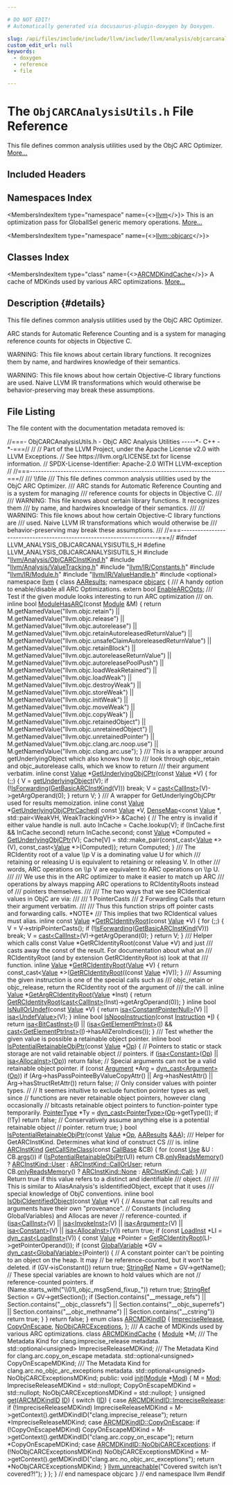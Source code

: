 ```yaml
---

# DO NOT EDIT!
# Automatically generated via docusaurus-plugin-doxygen by Doxygen.

slug: /api/files/include/include/llvm/include/llvm/analysis/objcarcanalysisutils-h
custom_edit_url: null
keywords:
  - doxygen
  - reference
  - file

---
```





# The `ObjCARCAnalysisUtils.h` File Reference

<DoxygenPage pluginConfig={pluginConfig}>

This file defines common analysis utilities used by the ObjC ARC Optimizer. <a href="#details">More...</a>

## Included Headers

<IncludesList>
<IncludesListItem
  filePath="llvm/Analysis/ObjCARCInstKind.h"
  permalink="/docs/api/files/include/include/llvm/include/llvm/analysis/objcarcinstkind-h"
  isLocal="true" />
<IncludesListItem
  filePath="llvm/Analysis/ValueTracking.h"
  permalink="/docs/api/files/include/include/llvm/include/llvm/analysis/valuetracking-h"
  isLocal="true" />
<IncludesListItem
  filePath="llvm/IR/Constants.h"
  permalink="/docs/api/files/include/include/llvm/include/llvm/ir/constants-h"
  isLocal="true" />
<IncludesListItem
  filePath="llvm/IR/Module.h"
  permalink="/docs/api/files/include/include/llvm/include/llvm/ir/module-h"
  isLocal="true" />
<IncludesListItem
  filePath="llvm/IR/ValueHandle.h"
  permalink="/docs/api/files/include/include/llvm/include/llvm/ir/valuehandle-h"
  isLocal="true" />
<IncludesListItem
  filePath="optional"
  permalink=""
  isLocal="false" />
</IncludesList>

## Namespaces Index

<MembersIndex>

<MembersIndexItem
  type="namespace"
  name={<><a href="/docs/api/namespaces/llvm">llvm</a></>}>
This is an optimization pass for GlobalISel generic memory operations. <a href="/docs/api/namespaces/llvm/#details">More...</a>
</MembersIndexItem>

<MembersIndexItem
  type="namespace"
  name={<><a href="/docs/api/namespaces/llvm/objcarc">llvm::objcarc</a></>}>
</MembersIndexItem>

</MembersIndex>

## Classes Index

<MembersIndex>

<MembersIndexItem
  type="class"
  name={<><a href="/docs/api/classes/llvm/objcarc/arcmdkindcache">ARCMDKindCache</a></>}>
A cache of MDKinds used by various ARC optimizations. <a href="/docs/api/classes/llvm/objcarc/arcmdkindcache/#details">More...</a>
</MembersIndexItem>

</MembersIndex>

## Description {#details}

This file defines common analysis utilities used by the ObjC ARC Optimizer.

ARC stands for Automatic Reference Counting and is a system for managing reference counts for objects in Objective C.

WARNING: This file knows about certain library functions. It recognizes them by name, and hardwires knowledge of their semantics.

WARNING: This file knows about how certain Objective-C library functions are used. Naive LLVM IR transformations which would otherwise be behavior-preserving may break these assumptions.

## File Listing

The file content with the documentation metadata removed is:

<ProgramListing>

<Link id="l00001" /><CodeLine lineNumber="1"><Highlight kind="comment">//===- ObjCARCAnalysisUtils.h - ObjC ARC Analysis Utilities -----&#42;- C++ -&#42;-===//</Highlight><Highlight kind="normal"></Highlight></CodeLine>
<Link id="l00002" /><CodeLine lineNumber="2"><Highlight kind="normal"></Highlight><Highlight kind="comment">//</Highlight><Highlight kind="normal"></Highlight></CodeLine>
<Link id="l00003" /><CodeLine lineNumber="3"><Highlight kind="normal"></Highlight><Highlight kind="comment">// Part of the LLVM Project, under the Apache License v2.0 with LLVM Exceptions.</Highlight><Highlight kind="normal"></Highlight></CodeLine>
<Link id="l00004" /><CodeLine lineNumber="4"><Highlight kind="normal"></Highlight><Highlight kind="comment">// See https://llvm.org/LICENSE.txt for license information.</Highlight><Highlight kind="normal"></Highlight></CodeLine>
<Link id="l00005" /><CodeLine lineNumber="5"><Highlight kind="normal"></Highlight><Highlight kind="comment">// SPDX-License-Identifier: Apache-2.0 WITH LLVM-exception</Highlight><Highlight kind="normal"></Highlight></CodeLine>
<Link id="l00006" /><CodeLine lineNumber="6"><Highlight kind="normal"></Highlight><Highlight kind="comment">//</Highlight><Highlight kind="normal"></Highlight></CodeLine>
<Link id="l00007" /><CodeLine lineNumber="7"><Highlight kind="normal"></Highlight><Highlight kind="comment">//===----------------------------------------------------------------------===//</Highlight><Highlight kind="comment"></Highlight></CodeLine>
<Link id="l00008" /><CodeLine lineNumber="8"><Highlight kind="comment">/// \\file</Highlight></CodeLine>
<Link id="l00009" /><CodeLine lineNumber="9"><Highlight kind="comment">/// This file defines common analysis utilities used by the ObjC ARC Optimizer.</Highlight></CodeLine>
<Link id="l00010" /><CodeLine lineNumber="10"><Highlight kind="comment">/// ARC stands for Automatic Reference Counting and is a system for managing</Highlight></CodeLine>
<Link id="l00011" /><CodeLine lineNumber="11"><Highlight kind="comment">/// reference counts for objects in Objective C.</Highlight></CodeLine>
<Link id="l00012" /><CodeLine lineNumber="12"><Highlight kind="comment">///</Highlight></CodeLine>
<Link id="l00013" /><CodeLine lineNumber="13"><Highlight kind="comment">/// WARNING: This file knows about certain library functions. It recognizes them</Highlight></CodeLine>
<Link id="l00014" /><CodeLine lineNumber="14"><Highlight kind="comment">/// by name, and hardwires knowledge of their semantics.</Highlight></CodeLine>
<Link id="l00015" /><CodeLine lineNumber="15"><Highlight kind="comment">///</Highlight></CodeLine>
<Link id="l00016" /><CodeLine lineNumber="16"><Highlight kind="comment">/// WARNING: This file knows about how certain Objective-C library functions are</Highlight></CodeLine>
<Link id="l00017" /><CodeLine lineNumber="17"><Highlight kind="comment">/// used. Naive LLVM IR transformations which would otherwise be</Highlight></CodeLine>
<Link id="l00018" /><CodeLine lineNumber="18"><Highlight kind="comment">/// behavior-preserving may break these assumptions.</Highlight></CodeLine>
<Link id="l00019" /><CodeLine lineNumber="19"><Highlight kind="comment">///</Highlight><Highlight kind="normal"></Highlight></CodeLine>
<Link id="l00020" /><CodeLine lineNumber="20"><Highlight kind="normal"></Highlight><Highlight kind="comment">//===----------------------------------------------------------------------===//</Highlight><Highlight kind="normal"></Highlight></CodeLine>
<Link id="l00021" /><CodeLine lineNumber="21"><Highlight kind="normal"></Highlight></CodeLine>
<Link id="l00022" /><CodeLine lineNumber="22"><Highlight kind="normal"></Highlight><Highlight kind="preprocessor">#ifndef LLVM&#95;ANALYSIS&#95;OBJCARCANALYSISUTILS&#95;H</Highlight><Highlight kind="normal"></Highlight></CodeLine>
<Link id="l00023" /><CodeLine lineNumber="23"><Highlight kind="normal"></Highlight><Highlight kind="preprocessor">#define LLVM&#95;ANALYSIS&#95;OBJCARCANALYSISUTILS&#95;H</Highlight><Highlight kind="normal"></Highlight></CodeLine>
<Link id="l00024" /><CodeLine lineNumber="24"><Highlight kind="normal"></Highlight></CodeLine>
<Link id="l00025" /><CodeLine lineNumber="25"><Highlight kind="normal"></Highlight><Highlight kind="preprocessor">#include &quot;<a href="/docs/api/files/include/include/llvm/include/llvm/analysis/objcarcinstkind-h">llvm/Analysis/ObjCARCInstKind.h</a>&quot;</Highlight><Highlight kind="normal"></Highlight></CodeLine>
<Link id="l00026" /><CodeLine lineNumber="26"><Highlight kind="normal"></Highlight><Highlight kind="preprocessor">#include &quot;<a href="/docs/api/files/include/include/llvm/include/llvm/analysis/valuetracking-h">llvm/Analysis/ValueTracking.h</a>&quot;</Highlight><Highlight kind="normal"></Highlight></CodeLine>
<Link id="l00027" /><CodeLine lineNumber="27"><Highlight kind="normal"></Highlight><Highlight kind="preprocessor">#include &quot;<a href="/docs/api/files/include/include/llvm/include/llvm/ir/constants-h">llvm/IR/Constants.h</a>&quot;</Highlight><Highlight kind="normal"></Highlight></CodeLine>
<Link id="l00028" /><CodeLine lineNumber="28"><Highlight kind="normal"></Highlight><Highlight kind="preprocessor">#include &quot;<a href="/docs/api/files/include/include/llvm/include/llvm/ir/module-h">llvm/IR/Module.h</a>&quot;</Highlight><Highlight kind="normal"></Highlight></CodeLine>
<Link id="l00029" /><CodeLine lineNumber="29"><Highlight kind="normal"></Highlight><Highlight kind="preprocessor">#include &quot;<a href="/docs/api/files/include/include/llvm/include/llvm/ir/valuehandle-h">llvm/IR/ValueHandle.h</a>&quot;</Highlight><Highlight kind="normal"></Highlight></CodeLine>
<Link id="l00030" /><CodeLine lineNumber="30"><Highlight kind="normal"></Highlight><Highlight kind="preprocessor">#include &lt;optional&gt;</Highlight><Highlight kind="normal"></Highlight></CodeLine>
<Link id="l00031" /><CodeLine lineNumber="31"><Highlight kind="normal"></Highlight></CodeLine>
<Link id="l00032" /><CodeLine lineNumber="32"><Highlight kind="normal"></Highlight><Highlight kind="keyword">namespace </Highlight><Highlight kind="normal"><a href="/docs/api/namespaces/llvm">llvm</a> &#123;</Highlight></CodeLine>
<Link id="l00033" /><CodeLine lineNumber="33"><Highlight kind="normal"></Highlight></CodeLine>
<Link id="l00034" /><CodeLine lineNumber="34"><Highlight kind="normal"></Highlight><Highlight kind="keyword">class </Highlight><Highlight kind="normal"><a href="/docs/api/classes/llvm/aaresults">AAResults</a>;</Highlight></CodeLine>
<Link id="l00035" /><CodeLine lineNumber="35"><Highlight kind="normal"></Highlight></CodeLine>
<Link id="l00036" /><CodeLine lineNumber="36"><Highlight kind="normal"></Highlight><Highlight kind="keyword">namespace </Highlight><Highlight kind="normal"><a href="/docs/api/namespaces/llvm/objcarc">objcarc</a> &#123;</Highlight></CodeLine>
<Link id="l00037" /><CodeLine lineNumber="37"><Highlight kind="normal"></Highlight><Highlight kind="comment"></Highlight></CodeLine>
<Link id="l00038" /><CodeLine lineNumber="38"><Highlight kind="comment">/// A handy option to enable/disable all ARC Optimizations.</Highlight><Highlight kind="normal"></Highlight></CodeLine>
<Link id="l00039" /><CodeLine lineNumber="39"><Highlight kind="normal"></Highlight><Highlight kind="keyword">extern</Highlight><Highlight kind="normal"> </Highlight><Highlight kind="keywordtype">bool</Highlight><Highlight kind="normal"> <a href="/docs/api/namespaces/llvm/objcarc/#a6771e7364c5ab8a6354f744fe5bbc62b">EnableARCOpts</a>;</Highlight></CodeLine>
<Link id="l00040" /><CodeLine lineNumber="40"><Highlight kind="normal"></Highlight><Highlight kind="comment"></Highlight></CodeLine>
<Link id="l00041" /><CodeLine lineNumber="41"><Highlight kind="comment">/// Test if the given module looks interesting to run ARC optimization</Highlight></CodeLine>
<Link id="l00042" /><CodeLine lineNumber="42"><Highlight kind="comment">/// on.</Highlight><Highlight kind="normal"></Highlight></CodeLine>
<Link id="l00043" /><CodeLine lineNumber="43" lineLink="/docs/api/namespaces/llvm/objcarc/#a255df46f4454af8706323670d5e7f7b6"><Highlight kind="normal"></Highlight><Highlight kind="keyword">inline</Highlight><Highlight kind="normal"> </Highlight><Highlight kind="keywordtype">bool</Highlight><Highlight kind="normal"> <a href="/docs/api/namespaces/llvm/objcarc/#a255df46f4454af8706323670d5e7f7b6">ModuleHasARC</a>(</Highlight><Highlight kind="keyword">const</Highlight><Highlight kind="normal"> <a href="/docs/api/classes/llvm/module">Module</a> &amp;M) &#123;</Highlight></CodeLine>
<Link id="l00044" /><CodeLine lineNumber="44"><Highlight kind="normal">  </Highlight><Highlight kind="keywordflow">return</Highlight><Highlight kind="normal"> M.getNamedValue(</Highlight><Highlight kind="stringliteral">&quot;llvm.objc.retain&quot;</Highlight><Highlight kind="normal">) ||</Highlight></CodeLine>
<Link id="l00045" /><CodeLine lineNumber="45"><Highlight kind="normal">         M.getNamedValue(</Highlight><Highlight kind="stringliteral">&quot;llvm.objc.release&quot;</Highlight><Highlight kind="normal">) ||</Highlight></CodeLine>
<Link id="l00046" /><CodeLine lineNumber="46"><Highlight kind="normal">         M.getNamedValue(</Highlight><Highlight kind="stringliteral">&quot;llvm.objc.autorelease&quot;</Highlight><Highlight kind="normal">) ||</Highlight></CodeLine>
<Link id="l00047" /><CodeLine lineNumber="47"><Highlight kind="normal">         M.getNamedValue(</Highlight><Highlight kind="stringliteral">&quot;llvm.objc.retainAutoreleasedReturnValue&quot;</Highlight><Highlight kind="normal">) ||</Highlight></CodeLine>
<Link id="l00048" /><CodeLine lineNumber="48"><Highlight kind="normal">         M.getNamedValue(</Highlight><Highlight kind="stringliteral">&quot;llvm.objc.unsafeClaimAutoreleasedReturnValue&quot;</Highlight><Highlight kind="normal">) ||</Highlight></CodeLine>
<Link id="l00049" /><CodeLine lineNumber="49"><Highlight kind="normal">         M.getNamedValue(</Highlight><Highlight kind="stringliteral">&quot;llvm.objc.retainBlock&quot;</Highlight><Highlight kind="normal">) ||</Highlight></CodeLine>
<Link id="l00050" /><CodeLine lineNumber="50"><Highlight kind="normal">         M.getNamedValue(</Highlight><Highlight kind="stringliteral">&quot;llvm.objc.autoreleaseReturnValue&quot;</Highlight><Highlight kind="normal">) ||</Highlight></CodeLine>
<Link id="l00051" /><CodeLine lineNumber="51"><Highlight kind="normal">         M.getNamedValue(</Highlight><Highlight kind="stringliteral">&quot;llvm.objc.autoreleasePoolPush&quot;</Highlight><Highlight kind="normal">) ||</Highlight></CodeLine>
<Link id="l00052" /><CodeLine lineNumber="52"><Highlight kind="normal">         M.getNamedValue(</Highlight><Highlight kind="stringliteral">&quot;llvm.objc.loadWeakRetained&quot;</Highlight><Highlight kind="normal">) ||</Highlight></CodeLine>
<Link id="l00053" /><CodeLine lineNumber="53"><Highlight kind="normal">         M.getNamedValue(</Highlight><Highlight kind="stringliteral">&quot;llvm.objc.loadWeak&quot;</Highlight><Highlight kind="normal">) ||</Highlight></CodeLine>
<Link id="l00054" /><CodeLine lineNumber="54"><Highlight kind="normal">         M.getNamedValue(</Highlight><Highlight kind="stringliteral">&quot;llvm.objc.destroyWeak&quot;</Highlight><Highlight kind="normal">) ||</Highlight></CodeLine>
<Link id="l00055" /><CodeLine lineNumber="55"><Highlight kind="normal">         M.getNamedValue(</Highlight><Highlight kind="stringliteral">&quot;llvm.objc.storeWeak&quot;</Highlight><Highlight kind="normal">) ||</Highlight></CodeLine>
<Link id="l00056" /><CodeLine lineNumber="56"><Highlight kind="normal">         M.getNamedValue(</Highlight><Highlight kind="stringliteral">&quot;llvm.objc.initWeak&quot;</Highlight><Highlight kind="normal">) ||</Highlight></CodeLine>
<Link id="l00057" /><CodeLine lineNumber="57"><Highlight kind="normal">         M.getNamedValue(</Highlight><Highlight kind="stringliteral">&quot;llvm.objc.moveWeak&quot;</Highlight><Highlight kind="normal">) ||</Highlight></CodeLine>
<Link id="l00058" /><CodeLine lineNumber="58"><Highlight kind="normal">         M.getNamedValue(</Highlight><Highlight kind="stringliteral">&quot;llvm.objc.copyWeak&quot;</Highlight><Highlight kind="normal">) ||</Highlight></CodeLine>
<Link id="l00059" /><CodeLine lineNumber="59"><Highlight kind="normal">         M.getNamedValue(</Highlight><Highlight kind="stringliteral">&quot;llvm.objc.retainedObject&quot;</Highlight><Highlight kind="normal">) ||</Highlight></CodeLine>
<Link id="l00060" /><CodeLine lineNumber="60"><Highlight kind="normal">         M.getNamedValue(</Highlight><Highlight kind="stringliteral">&quot;llvm.objc.unretainedObject&quot;</Highlight><Highlight kind="normal">) ||</Highlight></CodeLine>
<Link id="l00061" /><CodeLine lineNumber="61"><Highlight kind="normal">         M.getNamedValue(</Highlight><Highlight kind="stringliteral">&quot;llvm.objc.unretainedPointer&quot;</Highlight><Highlight kind="normal">) ||</Highlight></CodeLine>
<Link id="l00062" /><CodeLine lineNumber="62"><Highlight kind="normal">         M.getNamedValue(</Highlight><Highlight kind="stringliteral">&quot;llvm.objc.clang.arc.noop.use&quot;</Highlight><Highlight kind="normal">) ||</Highlight></CodeLine>
<Link id="l00063" /><CodeLine lineNumber="63"><Highlight kind="normal">         M.getNamedValue(</Highlight><Highlight kind="stringliteral">&quot;llvm.objc.clang.arc.use&quot;</Highlight><Highlight kind="normal">);</Highlight></CodeLine>
<Link id="l00064" /><CodeLine lineNumber="64"><Highlight kind="normal">&#125;</Highlight></CodeLine>
<Link id="l00065" /><CodeLine lineNumber="65"><Highlight kind="normal"></Highlight><Highlight kind="comment"></Highlight></CodeLine>
<Link id="l00066" /><CodeLine lineNumber="66"><Highlight kind="comment">/// This is a wrapper around getUnderlyingObject which also knows how to</Highlight></CodeLine>
<Link id="l00067" /><CodeLine lineNumber="67"><Highlight kind="comment">/// look through objc&#95;retain and objc&#95;autorelease calls, which we know to return</Highlight></CodeLine>
<Link id="l00068" /><CodeLine lineNumber="68"><Highlight kind="comment">/// their argument verbatim.</Highlight><Highlight kind="normal"></Highlight></CodeLine>
<Link id="l00069" /><CodeLine lineNumber="69" lineLink="/docs/api/namespaces/llvm/objcarc/#ac420b82af0836c9c4312b413c8a0b6b4"><Highlight kind="normal"></Highlight><Highlight kind="keyword">inline</Highlight><Highlight kind="normal"> </Highlight><Highlight kind="keyword">const</Highlight><Highlight kind="normal"> <a href="/docs/api/classes/llvm/value">Value</a> &#42;<a href="/docs/api/namespaces/llvm/objcarc/#ac420b82af0836c9c4312b413c8a0b6b4">GetUnderlyingObjCPtr</a>(</Highlight><Highlight kind="keyword">const</Highlight><Highlight kind="normal"> <a href="/docs/api/classes/llvm/value">Value</a> &#42;V) &#123;</Highlight></CodeLine>
<Link id="l00070" /><CodeLine lineNumber="70"><Highlight kind="normal">  </Highlight><Highlight kind="keywordflow">for</Highlight><Highlight kind="normal"> (;;) &#123;</Highlight></CodeLine>
<Link id="l00071" /><CodeLine lineNumber="71"><Highlight kind="normal">    V = <a href="/docs/api/namespaces/llvm/#a3b1c5788b85ffa254be0e834edf5cf8f">getUnderlyingObject</a>(V);</Highlight></CodeLine>
<Link id="l00072" /><CodeLine lineNumber="72"><Highlight kind="normal">    </Highlight><Highlight kind="keywordflow">if</Highlight><Highlight kind="normal"> (!<a href="/docs/api/namespaces/llvm/objcarc/#a7137a432b1d5406783f79dd29fc591fb">IsForwarding</a>(<a href="/docs/api/namespaces/llvm/objcarc/#a86cdbdf3773be3c67bc193b473b75708">GetBasicARCInstKind</a>(V)))</Highlight></CodeLine>
<Link id="l00073" /><CodeLine lineNumber="73"><Highlight kind="normal">      </Highlight><Highlight kind="keywordflow">break</Highlight><Highlight kind="normal">;</Highlight></CodeLine>
<Link id="l00074" /><CodeLine lineNumber="74"><Highlight kind="normal">    V = <a href="/docs/api/namespaces/llvm/#ac4fc845f5ed92de63cd4474f128f5fc5">cast&lt;CallInst&gt;</a>(V)-&gt;getArgOperand(0);</Highlight></CodeLine>
<Link id="l00075" /><CodeLine lineNumber="75"><Highlight kind="normal">  &#125;</Highlight></CodeLine>
<Link id="l00076" /><CodeLine lineNumber="76"><Highlight kind="normal"></Highlight></CodeLine>
<Link id="l00077" /><CodeLine lineNumber="77"><Highlight kind="normal">  </Highlight><Highlight kind="keywordflow">return</Highlight><Highlight kind="normal"> V;</Highlight></CodeLine>
<Link id="l00078" /><CodeLine lineNumber="78"><Highlight kind="normal">&#125;</Highlight></CodeLine>
<Link id="l00079" /><CodeLine lineNumber="79"><Highlight kind="normal"></Highlight><Highlight kind="comment"></Highlight></CodeLine>
<Link id="l00080" /><CodeLine lineNumber="80"><Highlight kind="comment">/// A wrapper for GetUnderlyingObjCPtr used for results memoization.</Highlight><Highlight kind="normal"></Highlight></CodeLine>
<Link id="l00081" /><CodeLine lineNumber="81" lineLink="/docs/api/namespaces/llvm/objcarc/#a890cd42b6738df7f1159aa2d61f22876"><Highlight kind="normal"></Highlight><Highlight kind="keyword">inline</Highlight><Highlight kind="normal"> </Highlight><Highlight kind="keyword">const</Highlight><Highlight kind="normal"> <a href="/docs/api/classes/llvm/value">Value</a> &#42;<a href="/docs/api/namespaces/llvm/objcarc/#a890cd42b6738df7f1159aa2d61f22876">GetUnderlyingObjCPtrCached</a>(</Highlight></CodeLine>
<Link id="l00082" /><CodeLine lineNumber="82"><Highlight kind="normal">    </Highlight><Highlight kind="keyword">const</Highlight><Highlight kind="normal"> <a href="/docs/api/classes/llvm/value">Value</a> &#42;V,</Highlight></CodeLine>
<Link id="l00083" /><CodeLine lineNumber="83"><Highlight kind="normal">    <a href="/docs/api/classes/llvm/densemap">DenseMap</a>&lt;</Highlight><Highlight kind="keyword">const</Highlight><Highlight kind="normal"> <a href="/docs/api/classes/llvm/value">Value</a> &#42;, std::pair&lt;WeakVH, WeakTrackingVH&gt;&gt; &amp;Cache) &#123;</Highlight></CodeLine>
<Link id="l00084" /><CodeLine lineNumber="84"><Highlight kind="normal">  </Highlight><Highlight kind="comment">// The entry is invalid if either value handle is null.</Highlight><Highlight kind="normal"></Highlight></CodeLine>
<Link id="l00085" /><CodeLine lineNumber="85"><Highlight kind="normal">  </Highlight><Highlight kind="keyword">auto</Highlight><Highlight kind="normal"> InCache = Cache.lookup(V);</Highlight></CodeLine>
<Link id="l00086" /><CodeLine lineNumber="86"><Highlight kind="normal">  </Highlight><Highlight kind="keywordflow">if</Highlight><Highlight kind="normal"> (InCache.first &amp;&amp; InCache.second)</Highlight></CodeLine>
<Link id="l00087" /><CodeLine lineNumber="87"><Highlight kind="normal">    </Highlight><Highlight kind="keywordflow">return</Highlight><Highlight kind="normal"> InCache.second;</Highlight></CodeLine>
<Link id="l00088" /><CodeLine lineNumber="88"><Highlight kind="normal"></Highlight></CodeLine>
<Link id="l00089" /><CodeLine lineNumber="89"><Highlight kind="normal">  </Highlight><Highlight kind="keyword">const</Highlight><Highlight kind="normal"> <a href="/docs/api/classes/llvm/value">Value</a> &#42;Computed = <a href="/docs/api/namespaces/llvm/objcarc/#ac420b82af0836c9c4312b413c8a0b6b4">GetUnderlyingObjCPtr</a>(V);</Highlight></CodeLine>
<Link id="l00090" /><CodeLine lineNumber="90"><Highlight kind="normal">  Cache&#91;V&#93; =</Highlight></CodeLine>
<Link id="l00091" /><CodeLine lineNumber="91"><Highlight kind="normal">      std::make&#95;pair(</Highlight><Highlight kind="keyword">const&#95;cast&lt;</Highlight><Highlight kind="normal"><a href="/docs/api/classes/llvm/value">Value</a> &#42;</Highlight><Highlight kind="keyword">&gt;</Highlight><Highlight kind="normal">(V), </Highlight><Highlight kind="keyword">const&#95;cast&lt;</Highlight><Highlight kind="normal"><a href="/docs/api/classes/llvm/value">Value</a> &#42;</Highlight><Highlight kind="keyword">&gt;</Highlight><Highlight kind="normal">(Computed));</Highlight></CodeLine>
<Link id="l00092" /><CodeLine lineNumber="92"><Highlight kind="normal">  </Highlight><Highlight kind="keywordflow">return</Highlight><Highlight kind="normal"> Computed;</Highlight></CodeLine>
<Link id="l00093" /><CodeLine lineNumber="93"><Highlight kind="normal">&#125;</Highlight></CodeLine>
<Link id="l00094" /><CodeLine lineNumber="94"><Highlight kind="normal"></Highlight><Highlight kind="comment"></Highlight></CodeLine>
<Link id="l00095" /><CodeLine lineNumber="95"><Highlight kind="comment">/// The RCIdentity root of a value \\p V is a dominating value U for which</Highlight></CodeLine>
<Link id="l00096" /><CodeLine lineNumber="96"><Highlight kind="comment">/// retaining or releasing U is equivalent to retaining or releasing V. In other</Highlight></CodeLine>
<Link id="l00097" /><CodeLine lineNumber="97"><Highlight kind="comment">/// words, ARC operations on \\p V are equivalent to ARC operations on \\p U.</Highlight></CodeLine>
<Link id="l00098" /><CodeLine lineNumber="98"><Highlight kind="comment">///</Highlight></CodeLine>
<Link id="l00099" /><CodeLine lineNumber="99"><Highlight kind="comment">/// We use this in the ARC optimizer to make it easier to match up ARC</Highlight></CodeLine>
<Link id="l00100" /><CodeLine lineNumber="100"><Highlight kind="comment">/// operations by always mapping ARC operations to RCIdentityRoots instead of</Highlight></CodeLine>
<Link id="l00101" /><CodeLine lineNumber="101"><Highlight kind="comment">/// pointers themselves.</Highlight></CodeLine>
<Link id="l00102" /><CodeLine lineNumber="102"><Highlight kind="comment">///</Highlight></CodeLine>
<Link id="l00103" /><CodeLine lineNumber="103"><Highlight kind="comment">/// The two ways that we see RCIdentical values in ObjC are via:</Highlight></CodeLine>
<Link id="l00104" /><CodeLine lineNumber="104"><Highlight kind="comment">///</Highlight></CodeLine>
<Link id="l00105" /><CodeLine lineNumber="105"><Highlight kind="comment">///   1 PointerCasts</Highlight></CodeLine>
<Link id="l00106" /><CodeLine lineNumber="106"><Highlight kind="comment">///   2 Forwarding Calls that return their argument verbatim.</Highlight></CodeLine>
<Link id="l00107" /><CodeLine lineNumber="107"><Highlight kind="comment">///</Highlight></CodeLine>
<Link id="l00108" /><CodeLine lineNumber="108"><Highlight kind="comment">/// Thus this function strips off pointer casts and forwarding calls. &#42;NOTE&#42;</Highlight></CodeLine>
<Link id="l00109" /><CodeLine lineNumber="109"><Highlight kind="comment">/// This implies that two RCIdentical values must alias.</Highlight><Highlight kind="normal"></Highlight></CodeLine>
<Link id="l00110" /><CodeLine lineNumber="110" lineLink="/docs/api/namespaces/llvm/objcarc/#ac5d623f0353e96c824196d6f6abc2dca"><Highlight kind="normal"></Highlight><Highlight kind="keyword">inline</Highlight><Highlight kind="normal"> </Highlight><Highlight kind="keyword">const</Highlight><Highlight kind="normal"> <a href="/docs/api/classes/llvm/value">Value</a> &#42;<a href="/docs/api/namespaces/llvm/objcarc/#ac5d623f0353e96c824196d6f6abc2dca">GetRCIdentityRoot</a>(</Highlight><Highlight kind="keyword">const</Highlight><Highlight kind="normal"> <a href="/docs/api/classes/llvm/value">Value</a> &#42;V) &#123;</Highlight></CodeLine>
<Link id="l00111" /><CodeLine lineNumber="111"><Highlight kind="normal">  </Highlight><Highlight kind="keywordflow">for</Highlight><Highlight kind="normal"> (;;) &#123;</Highlight></CodeLine>
<Link id="l00112" /><CodeLine lineNumber="112"><Highlight kind="normal">    V = V-&gt;stripPointerCasts();</Highlight></CodeLine>
<Link id="l00113" /><CodeLine lineNumber="113"><Highlight kind="normal">    </Highlight><Highlight kind="keywordflow">if</Highlight><Highlight kind="normal"> (!<a href="/docs/api/namespaces/llvm/objcarc/#a7137a432b1d5406783f79dd29fc591fb">IsForwarding</a>(<a href="/docs/api/namespaces/llvm/objcarc/#a86cdbdf3773be3c67bc193b473b75708">GetBasicARCInstKind</a>(V)))</Highlight></CodeLine>
<Link id="l00114" /><CodeLine lineNumber="114"><Highlight kind="normal">      </Highlight><Highlight kind="keywordflow">break</Highlight><Highlight kind="normal">;</Highlight></CodeLine>
<Link id="l00115" /><CodeLine lineNumber="115"><Highlight kind="normal">    V = <a href="/docs/api/namespaces/llvm/#ac4fc845f5ed92de63cd4474f128f5fc5">cast&lt;CallInst&gt;</a>(V)-&gt;getArgOperand(0);</Highlight></CodeLine>
<Link id="l00116" /><CodeLine lineNumber="116"><Highlight kind="normal">  &#125;</Highlight></CodeLine>
<Link id="l00117" /><CodeLine lineNumber="117"><Highlight kind="normal">  </Highlight><Highlight kind="keywordflow">return</Highlight><Highlight kind="normal"> V;</Highlight></CodeLine>
<Link id="l00118" /><CodeLine lineNumber="118"><Highlight kind="normal">&#125;</Highlight></CodeLine>
<Link id="l00119" /><CodeLine lineNumber="119"><Highlight kind="normal"></Highlight><Highlight kind="comment"></Highlight></CodeLine>
<Link id="l00120" /><CodeLine lineNumber="120"><Highlight kind="comment">/// Helper which calls const Value &#42;GetRCIdentityRoot(const Value &#42;V) and just</Highlight></CodeLine>
<Link id="l00121" /><CodeLine lineNumber="121"><Highlight kind="comment">/// casts away the const of the result. For documentation about what an</Highlight></CodeLine>
<Link id="l00122" /><CodeLine lineNumber="122"><Highlight kind="comment">/// RCIdentityRoot (and by extension GetRCIdentityRoot is) look at that</Highlight></CodeLine>
<Link id="l00123" /><CodeLine lineNumber="123"><Highlight kind="comment">/// function.</Highlight><Highlight kind="normal"></Highlight></CodeLine>
<Link id="l00124" /><CodeLine lineNumber="124" lineLink="/docs/api/namespaces/llvm/objcarc/#af0c2a3f45b5e3083ccb5561163fcdf20"><Highlight kind="normal"></Highlight><Highlight kind="keyword">inline</Highlight><Highlight kind="normal"> <a href="/docs/api/classes/llvm/value">Value</a> &#42;<a href="/docs/api/namespaces/llvm/objcarc/#ac5d623f0353e96c824196d6f6abc2dca">GetRCIdentityRoot</a>(<a href="/docs/api/classes/llvm/value">Value</a> &#42;V) &#123;</Highlight></CodeLine>
<Link id="l00125" /><CodeLine lineNumber="125"><Highlight kind="normal">  </Highlight><Highlight kind="keywordflow">return</Highlight><Highlight kind="normal"> </Highlight><Highlight kind="keyword">const&#95;cast&lt;</Highlight><Highlight kind="normal"><a href="/docs/api/classes/llvm/value">Value</a> &#42;</Highlight><Highlight kind="keyword">&gt;</Highlight><Highlight kind="normal">(<a href="/docs/api/namespaces/llvm/objcarc/#ac5d623f0353e96c824196d6f6abc2dca">GetRCIdentityRoot</a>((</Highlight><Highlight kind="keyword">const</Highlight><Highlight kind="normal"> <a href="/docs/api/classes/llvm/value">Value</a> &#42;)V));</Highlight></CodeLine>
<Link id="l00126" /><CodeLine lineNumber="126"><Highlight kind="normal">&#125;</Highlight></CodeLine>
<Link id="l00127" /><CodeLine lineNumber="127"><Highlight kind="normal"></Highlight><Highlight kind="comment"></Highlight></CodeLine>
<Link id="l00128" /><CodeLine lineNumber="128"><Highlight kind="comment">/// Assuming the given instruction is one of the special calls such as</Highlight></CodeLine>
<Link id="l00129" /><CodeLine lineNumber="129"><Highlight kind="comment">/// objc&#95;retain or objc&#95;release, return the RCIdentity root of the argument of</Highlight></CodeLine>
<Link id="l00130" /><CodeLine lineNumber="130"><Highlight kind="comment">/// the call.</Highlight><Highlight kind="normal"></Highlight></CodeLine>
<Link id="l00131" /><CodeLine lineNumber="131" lineLink="/docs/api/namespaces/llvm/objcarc/#aa76bc27e7a62bc63263463a83525948f"><Highlight kind="normal"></Highlight><Highlight kind="keyword">inline</Highlight><Highlight kind="normal"> <a href="/docs/api/classes/llvm/value">Value</a> &#42;<a href="/docs/api/namespaces/llvm/objcarc/#aa76bc27e7a62bc63263463a83525948f">GetArgRCIdentityRoot</a>(<a href="/docs/api/classes/llvm/value">Value</a> &#42;Inst) &#123;</Highlight></CodeLine>
<Link id="l00132" /><CodeLine lineNumber="132"><Highlight kind="normal">  </Highlight><Highlight kind="keywordflow">return</Highlight><Highlight kind="normal"> <a href="/docs/api/namespaces/llvm/objcarc/#ac5d623f0353e96c824196d6f6abc2dca">GetRCIdentityRoot</a>(<a href="/docs/api/namespaces/llvm/#ac4fc845f5ed92de63cd4474f128f5fc5">cast&lt;CallInst&gt;</a>(Inst)-&gt;getArgOperand(0));</Highlight></CodeLine>
<Link id="l00133" /><CodeLine lineNumber="133"><Highlight kind="normal">&#125;</Highlight></CodeLine>
<Link id="l00134" /><CodeLine lineNumber="134"><Highlight kind="normal"></Highlight></CodeLine>
<Link id="l00135" /><CodeLine lineNumber="135" lineLink="/docs/api/namespaces/llvm/objcarc/#a4097309046dda09214babc993d35c679"><Highlight kind="normal"></Highlight><Highlight kind="keyword">inline</Highlight><Highlight kind="normal"> </Highlight><Highlight kind="keywordtype">bool</Highlight><Highlight kind="normal"> <a href="/docs/api/namespaces/llvm/objcarc/#a4097309046dda09214babc993d35c679">IsNullOrUndef</a>(</Highlight><Highlight kind="keyword">const</Highlight><Highlight kind="normal"> <a href="/docs/api/classes/llvm/value">Value</a> &#42;V) &#123;</Highlight></CodeLine>
<Link id="l00136" /><CodeLine lineNumber="136"><Highlight kind="normal">  </Highlight><Highlight kind="keywordflow">return</Highlight><Highlight kind="normal"> <a href="/docs/api/namespaces/llvm/#a92ca992e52dddc420f4b069cae06dfbe">isa&lt;ConstantPointerNull&gt;</a>(V) || <a href="/docs/api/namespaces/llvm/#a92ca992e52dddc420f4b069cae06dfbe">isa&lt;UndefValue&gt;</a>(V);</Highlight></CodeLine>
<Link id="l00137" /><CodeLine lineNumber="137"><Highlight kind="normal">&#125;</Highlight></CodeLine>
<Link id="l00138" /><CodeLine lineNumber="138"><Highlight kind="normal"></Highlight></CodeLine>
<Link id="l00139" /><CodeLine lineNumber="139" lineLink="/docs/api/namespaces/llvm/objcarc/#a77c263e77abfad00d916622aec23d468"><Highlight kind="normal"></Highlight><Highlight kind="keyword">inline</Highlight><Highlight kind="normal"> </Highlight><Highlight kind="keywordtype">bool</Highlight><Highlight kind="normal"> <a href="/docs/api/namespaces/llvm/objcarc/#a77c263e77abfad00d916622aec23d468">IsNoopInstruction</a>(</Highlight><Highlight kind="keyword">const</Highlight><Highlight kind="normal"> <a href="/docs/api/classes/llvm/instruction">Instruction</a> &#42;<a href="/docs/api/files/lib/lib/support/md5-cpp/#ac0eafdc9ee161b71e7af98af736952fd">I</a>) &#123;</Highlight></CodeLine>
<Link id="l00140" /><CodeLine lineNumber="140"><Highlight kind="normal">  </Highlight><Highlight kind="keywordflow">return</Highlight><Highlight kind="normal"> <a href="/docs/api/namespaces/llvm/#a92ca992e52dddc420f4b069cae06dfbe">isa&lt;BitCastInst&gt;</a>(<a href="/docs/api/files/lib/lib/support/md5-cpp/#ac0eafdc9ee161b71e7af98af736952fd">I</a>) ||</Highlight></CodeLine>
<Link id="l00141" /><CodeLine lineNumber="141"><Highlight kind="normal">    (<a href="/docs/api/namespaces/llvm/#a92ca992e52dddc420f4b069cae06dfbe">isa&lt;GetElementPtrInst&gt;</a>(<a href="/docs/api/files/lib/lib/support/md5-cpp/#ac0eafdc9ee161b71e7af98af736952fd">I</a>) &amp;&amp;</Highlight></CodeLine>
<Link id="l00142" /><CodeLine lineNumber="142"><Highlight kind="normal">     <a href="/docs/api/namespaces/llvm/#ac4fc845f5ed92de63cd4474f128f5fc5">cast&lt;GetElementPtrInst&gt;</a>(<a href="/docs/api/files/lib/lib/support/md5-cpp/#ac0eafdc9ee161b71e7af98af736952fd">I</a>)-&gt;hasAllZeroIndices());</Highlight></CodeLine>
<Link id="l00143" /><CodeLine lineNumber="143"><Highlight kind="normal">&#125;</Highlight></CodeLine>
<Link id="l00144" /><CodeLine lineNumber="144"><Highlight kind="normal"></Highlight><Highlight kind="comment"></Highlight></CodeLine>
<Link id="l00145" /><CodeLine lineNumber="145"><Highlight kind="comment">/// Test whether the given value is possible a retainable object pointer.</Highlight><Highlight kind="normal"></Highlight></CodeLine>
<Link id="l00146" /><CodeLine lineNumber="146" lineLink="/docs/api/namespaces/llvm/objcarc/#a10a73dc24c3b6d92fb9d444bd3d1b012"><Highlight kind="normal"></Highlight><Highlight kind="keyword">inline</Highlight><Highlight kind="normal"> </Highlight><Highlight kind="keywordtype">bool</Highlight><Highlight kind="normal"> <a href="/docs/api/namespaces/llvm/objcarc/#a10a73dc24c3b6d92fb9d444bd3d1b012">IsPotentialRetainableObjPtr</a>(</Highlight><Highlight kind="keyword">const</Highlight><Highlight kind="normal"> <a href="/docs/api/classes/llvm/value">Value</a> &#42;<a href="/docs/api/namespaces/llvm/#ab471937b9a227e70c7fe8bd9604014d6">Op</a>) &#123;</Highlight></CodeLine>
<Link id="l00147" /><CodeLine lineNumber="147"><Highlight kind="normal">  </Highlight><Highlight kind="comment">// Pointers to static or stack storage are not valid retainable object</Highlight><Highlight kind="normal"></Highlight></CodeLine>
<Link id="l00148" /><CodeLine lineNumber="148"><Highlight kind="normal">  </Highlight><Highlight kind="comment">// pointers.</Highlight><Highlight kind="normal"></Highlight></CodeLine>
<Link id="l00149" /><CodeLine lineNumber="149"><Highlight kind="normal">  </Highlight><Highlight kind="keywordflow">if</Highlight><Highlight kind="normal"> (<a href="/docs/api/namespaces/llvm/#a92ca992e52dddc420f4b069cae06dfbe">isa&lt;Constant&gt;</a>(<a href="/docs/api/namespaces/llvm/#ab471937b9a227e70c7fe8bd9604014d6">Op</a>) || <a href="/docs/api/namespaces/llvm/#a92ca992e52dddc420f4b069cae06dfbe">isa&lt;AllocaInst&gt;</a>(<a href="/docs/api/namespaces/llvm/#ab471937b9a227e70c7fe8bd9604014d6">Op</a>))</Highlight></CodeLine>
<Link id="l00150" /><CodeLine lineNumber="150"><Highlight kind="normal">    </Highlight><Highlight kind="keywordflow">return</Highlight><Highlight kind="normal"> </Highlight><Highlight kind="keyword">false</Highlight><Highlight kind="normal">;</Highlight></CodeLine>
<Link id="l00151" /><CodeLine lineNumber="151"><Highlight kind="normal">  </Highlight><Highlight kind="comment">// Special arguments can not be a valid retainable object pointer.</Highlight><Highlight kind="normal"></Highlight></CodeLine>
<Link id="l00152" /><CodeLine lineNumber="152"><Highlight kind="normal">  </Highlight><Highlight kind="keywordflow">if</Highlight><Highlight kind="normal"> (</Highlight><Highlight kind="keyword">const</Highlight><Highlight kind="normal"> <a href="/docs/api/classes/llvm/argument">Argument</a> &#42;Arg = <a href="/docs/api/namespaces/llvm/#a22eeee01734061ac1b31ccd994c49eef">dyn&#95;cast&lt;Argument&gt;</a>(<a href="/docs/api/namespaces/llvm/#ab471937b9a227e70c7fe8bd9604014d6">Op</a>))</Highlight></CodeLine>
<Link id="l00153" /><CodeLine lineNumber="153"><Highlight kind="normal">    </Highlight><Highlight kind="keywordflow">if</Highlight><Highlight kind="normal"> (Arg-&gt;hasPassPointeeByValueCopyAttr() || Arg-&gt;hasNestAttr() ||</Highlight></CodeLine>
<Link id="l00154" /><CodeLine lineNumber="154"><Highlight kind="normal">        Arg-&gt;hasStructRetAttr())</Highlight></CodeLine>
<Link id="l00155" /><CodeLine lineNumber="155"><Highlight kind="normal">      </Highlight><Highlight kind="keywordflow">return</Highlight><Highlight kind="normal"> </Highlight><Highlight kind="keyword">false</Highlight><Highlight kind="normal">;</Highlight></CodeLine>
<Link id="l00156" /><CodeLine lineNumber="156"><Highlight kind="normal">  </Highlight><Highlight kind="comment">// Only consider values with pointer types.</Highlight><Highlight kind="normal"></Highlight></CodeLine>
<Link id="l00157" /><CodeLine lineNumber="157"><Highlight kind="normal">  </Highlight><Highlight kind="comment">//</Highlight><Highlight kind="normal"></Highlight></CodeLine>
<Link id="l00158" /><CodeLine lineNumber="158"><Highlight kind="normal">  </Highlight><Highlight kind="comment">// It seemes intuitive to exclude function pointer types as well, since</Highlight><Highlight kind="normal"></Highlight></CodeLine>
<Link id="l00159" /><CodeLine lineNumber="159"><Highlight kind="normal">  </Highlight><Highlight kind="comment">// functions are never retainable object pointers, however clang occasionally</Highlight><Highlight kind="normal"></Highlight></CodeLine>
<Link id="l00160" /><CodeLine lineNumber="160"><Highlight kind="normal">  </Highlight><Highlight kind="comment">// bitcasts retainable object pointers to function-pointer type temporarily.</Highlight><Highlight kind="normal"></Highlight></CodeLine>
<Link id="l00161" /><CodeLine lineNumber="161"><Highlight kind="normal">  <a href="/docs/api/classes/llvm/pointertype">PointerType</a> &#42;Ty = <a href="/docs/api/namespaces/llvm/#a22eeee01734061ac1b31ccd994c49eef">dyn&#95;cast&lt;PointerType&gt;</a>(<a href="/docs/api/namespaces/llvm/#ab471937b9a227e70c7fe8bd9604014d6">Op</a>-&gt;getType());</Highlight></CodeLine>
<Link id="l00162" /><CodeLine lineNumber="162"><Highlight kind="normal">  </Highlight><Highlight kind="keywordflow">if</Highlight><Highlight kind="normal"> (!Ty)</Highlight></CodeLine>
<Link id="l00163" /><CodeLine lineNumber="163"><Highlight kind="normal">    </Highlight><Highlight kind="keywordflow">return</Highlight><Highlight kind="normal"> </Highlight><Highlight kind="keyword">false</Highlight><Highlight kind="normal">;</Highlight></CodeLine>
<Link id="l00164" /><CodeLine lineNumber="164"><Highlight kind="normal">  </Highlight><Highlight kind="comment">// Conservatively assume anything else is a potential retainable object</Highlight><Highlight kind="normal"></Highlight></CodeLine>
<Link id="l00165" /><CodeLine lineNumber="165"><Highlight kind="normal">  </Highlight><Highlight kind="comment">// pointer.</Highlight><Highlight kind="normal"></Highlight></CodeLine>
<Link id="l00166" /><CodeLine lineNumber="166"><Highlight kind="normal">  </Highlight><Highlight kind="keywordflow">return</Highlight><Highlight kind="normal"> </Highlight><Highlight kind="keyword">true</Highlight><Highlight kind="normal">;</Highlight></CodeLine>
<Link id="l00167" /><CodeLine lineNumber="167"><Highlight kind="normal">&#125;</Highlight></CodeLine>
<Link id="l00168" /><CodeLine lineNumber="168"><Highlight kind="normal"></Highlight></CodeLine>
<Link id="l00169" /><CodeLine lineNumber="169"><Highlight kind="normal"></Highlight><Highlight kind="keywordtype">bool</Highlight><Highlight kind="normal"> <a href="/docs/api/namespaces/llvm/objcarc/#a10a73dc24c3b6d92fb9d444bd3d1b012">IsPotentialRetainableObjPtr</a>(</Highlight><Highlight kind="keyword">const</Highlight><Highlight kind="normal"> <a href="/docs/api/classes/llvm/value">Value</a> &#42;<a href="/docs/api/namespaces/llvm/#ab471937b9a227e70c7fe8bd9604014d6">Op</a>, <a href="/docs/api/classes/llvm/aaresults">AAResults</a> &amp;<a href="/docs/api/namespaces/llvm/aa">AA</a>);</Highlight></CodeLine>
<Link id="l00170" /><CodeLine lineNumber="170"><Highlight kind="normal"></Highlight><Highlight kind="comment"></Highlight></CodeLine>
<Link id="l00171" /><CodeLine lineNumber="171"><Highlight kind="comment">/// Helper for GetARCInstKind. Determines what kind of construct CS</Highlight></CodeLine>
<Link id="l00172" /><CodeLine lineNumber="172"><Highlight kind="comment">/// is.</Highlight><Highlight kind="normal"></Highlight></CodeLine>
<Link id="l00173" /><CodeLine lineNumber="173" lineLink="/docs/api/namespaces/llvm/objcarc/#a3bc18cb70ac72d463ce6ee68cbc00d64"><Highlight kind="normal"></Highlight><Highlight kind="keyword">inline</Highlight><Highlight kind="normal"> <a href="/docs/api/namespaces/llvm/objcarc/#a494b44abeacdfac8bb26d3203571d1c2">ARCInstKind</a> <a href="/docs/api/namespaces/llvm/objcarc/#a3bc18cb70ac72d463ce6ee68cbc00d64">GetCallSiteClass</a>(</Highlight><Highlight kind="keyword">const</Highlight><Highlight kind="normal"> <a href="/docs/api/classes/llvm/callbase">CallBase</a> &amp;CB) &#123;</Highlight></CodeLine>
<Link id="l00174" /><CodeLine lineNumber="174"><Highlight kind="normal">  </Highlight><Highlight kind="keywordflow">for</Highlight><Highlight kind="normal"> (</Highlight><Highlight kind="keyword">const</Highlight><Highlight kind="normal"> <a href="/docs/api/classes/llvm/use">Use</a> &amp;U : CB.<a href="/docs/api/classes/llvm/callbase/#ad027ea8803d83ee19b9a2e13aec6d655">args</a>())</Highlight></CodeLine>
<Link id="l00175" /><CodeLine lineNumber="175"><Highlight kind="normal">    </Highlight><Highlight kind="keywordflow">if</Highlight><Highlight kind="normal"> (<a href="/docs/api/namespaces/llvm/objcarc/#a10a73dc24c3b6d92fb9d444bd3d1b012">IsPotentialRetainableObjPtr</a>(U))</Highlight></CodeLine>
<Link id="l00176" /><CodeLine lineNumber="176"><Highlight kind="normal">      </Highlight><Highlight kind="keywordflow">return</Highlight><Highlight kind="normal"> CB.<a href="/docs/api/classes/llvm/callbase/#a857a8c38e4856efec047cc914c25b692">onlyReadsMemory</a>() ? <a href="/docs/api/namespaces/llvm/objcarc/#a494b44abeacdfac8bb26d3203571d1c2a8f9bfe9d1345237cb3b2b205864da075">ARCInstKind::User</a> : <a href="/docs/api/namespaces/llvm/objcarc/#a494b44abeacdfac8bb26d3203571d1c2a216b693ce70a5639bd2e33cdbb0d82d8">ARCInstKind::CallOrUser</a>;</Highlight></CodeLine>
<Link id="l00177" /><CodeLine lineNumber="177"><Highlight kind="normal"></Highlight></CodeLine>
<Link id="l00178" /><CodeLine lineNumber="178"><Highlight kind="normal">  </Highlight><Highlight kind="keywordflow">return</Highlight><Highlight kind="normal"> CB.<a href="/docs/api/classes/llvm/callbase/#a857a8c38e4856efec047cc914c25b692">onlyReadsMemory</a>() ? <a href="/docs/api/namespaces/llvm/objcarc/#a494b44abeacdfac8bb26d3203571d1c2a6adf97f83acf6453d4a6a4b1070f3754">ARCInstKind::None</a> : <a href="/docs/api/namespaces/llvm/objcarc/#a494b44abeacdfac8bb26d3203571d1c2ac3755e61202abd74da5885d2e9c9160e">ARCInstKind::Call</a>;</Highlight></CodeLine>
<Link id="l00179" /><CodeLine lineNumber="179"><Highlight kind="normal">&#125;</Highlight></CodeLine>
<Link id="l00180" /><CodeLine lineNumber="180"><Highlight kind="normal"></Highlight><Highlight kind="comment"></Highlight></CodeLine>
<Link id="l00181" /><CodeLine lineNumber="181"><Highlight kind="comment">/// Return true if this value refers to a distinct and identifiable</Highlight></CodeLine>
<Link id="l00182" /><CodeLine lineNumber="182"><Highlight kind="comment">/// object.</Highlight></CodeLine>
<Link id="l00183" /><CodeLine lineNumber="183"><Highlight kind="comment">///</Highlight></CodeLine>
<Link id="l00184" /><CodeLine lineNumber="184"><Highlight kind="comment">/// This is similar to AliasAnalysis&#39;s isIdentifiedObject, except that it uses</Highlight></CodeLine>
<Link id="l00185" /><CodeLine lineNumber="185"><Highlight kind="comment">/// special knowledge of ObjC conventions.</Highlight><Highlight kind="normal"></Highlight></CodeLine>
<Link id="l00186" /><CodeLine lineNumber="186" lineLink="/docs/api/namespaces/llvm/objcarc/#a509cccdade23eb44c7f84b31238dd52c"><Highlight kind="normal"></Highlight><Highlight kind="keyword">inline</Highlight><Highlight kind="normal"> </Highlight><Highlight kind="keywordtype">bool</Highlight><Highlight kind="normal"> <a href="/docs/api/namespaces/llvm/objcarc/#a509cccdade23eb44c7f84b31238dd52c">IsObjCIdentifiedObject</a>(</Highlight><Highlight kind="keyword">const</Highlight><Highlight kind="normal"> <a href="/docs/api/classes/llvm/value">Value</a> &#42;V) &#123;</Highlight></CodeLine>
<Link id="l00187" /><CodeLine lineNumber="187"><Highlight kind="normal">  </Highlight><Highlight kind="comment">// Assume that call results and arguments have their own &quot;provenance&quot;.</Highlight><Highlight kind="normal"></Highlight></CodeLine>
<Link id="l00188" /><CodeLine lineNumber="188"><Highlight kind="normal">  </Highlight><Highlight kind="comment">// Constants (including GlobalVariables) and Allocas are never</Highlight><Highlight kind="normal"></Highlight></CodeLine>
<Link id="l00189" /><CodeLine lineNumber="189"><Highlight kind="normal">  </Highlight><Highlight kind="comment">// reference-counted.</Highlight><Highlight kind="normal"></Highlight></CodeLine>
<Link id="l00190" /><CodeLine lineNumber="190"><Highlight kind="normal">  </Highlight><Highlight kind="keywordflow">if</Highlight><Highlight kind="normal"> (<a href="/docs/api/namespaces/llvm/#a92ca992e52dddc420f4b069cae06dfbe">isa&lt;CallInst&gt;</a>(V) || <a href="/docs/api/namespaces/llvm/#a92ca992e52dddc420f4b069cae06dfbe">isa&lt;InvokeInst&gt;</a>(V) ||</Highlight></CodeLine>
<Link id="l00191" /><CodeLine lineNumber="191"><Highlight kind="normal">      <a href="/docs/api/namespaces/llvm/#a92ca992e52dddc420f4b069cae06dfbe">isa&lt;Argument&gt;</a>(V) || <a href="/docs/api/namespaces/llvm/#a92ca992e52dddc420f4b069cae06dfbe">isa&lt;Constant&gt;</a>(V) ||</Highlight></CodeLine>
<Link id="l00192" /><CodeLine lineNumber="192"><Highlight kind="normal">      <a href="/docs/api/namespaces/llvm/#a92ca992e52dddc420f4b069cae06dfbe">isa&lt;AllocaInst&gt;</a>(V))</Highlight></CodeLine>
<Link id="l00193" /><CodeLine lineNumber="193"><Highlight kind="normal">    </Highlight><Highlight kind="keywordflow">return</Highlight><Highlight kind="normal"> </Highlight><Highlight kind="keyword">true</Highlight><Highlight kind="normal">;</Highlight></CodeLine>
<Link id="l00194" /><CodeLine lineNumber="194"><Highlight kind="normal"></Highlight></CodeLine>
<Link id="l00195" /><CodeLine lineNumber="195"><Highlight kind="normal">  </Highlight><Highlight kind="keywordflow">if</Highlight><Highlight kind="normal"> (</Highlight><Highlight kind="keyword">const</Highlight><Highlight kind="normal"> <a href="/docs/api/classes/llvm/loadinst">LoadInst</a> &#42;LI = <a href="/docs/api/namespaces/llvm/#a22eeee01734061ac1b31ccd994c49eef">dyn&#95;cast&lt;LoadInst&gt;</a>(V)) &#123;</Highlight></CodeLine>
<Link id="l00196" /><CodeLine lineNumber="196"><Highlight kind="normal">    </Highlight><Highlight kind="keyword">const</Highlight><Highlight kind="normal"> <a href="/docs/api/classes/llvm/value">Value</a> &#42;Pointer =</Highlight></CodeLine>
<Link id="l00197" /><CodeLine lineNumber="197"><Highlight kind="normal">      <a href="/docs/api/namespaces/llvm/objcarc/#ac5d623f0353e96c824196d6f6abc2dca">GetRCIdentityRoot</a>(LI-&gt;getPointerOperand());</Highlight></CodeLine>
<Link id="l00198" /><CodeLine lineNumber="198"><Highlight kind="normal">    </Highlight><Highlight kind="keywordflow">if</Highlight><Highlight kind="normal"> (</Highlight><Highlight kind="keyword">const</Highlight><Highlight kind="normal"> <a href="/docs/api/classes/llvm/globalvariable">GlobalVariable</a> &#42;GV = <a href="/docs/api/namespaces/llvm/#a22eeee01734061ac1b31ccd994c49eef">dyn&#95;cast&lt;GlobalVariable&gt;</a>(Pointer)) &#123;</Highlight></CodeLine>
<Link id="l00199" /><CodeLine lineNumber="199"><Highlight kind="normal">      </Highlight><Highlight kind="comment">// A constant pointer can&#39;t be pointing to an object on the heap. It may</Highlight><Highlight kind="normal"></Highlight></CodeLine>
<Link id="l00200" /><CodeLine lineNumber="200"><Highlight kind="normal">      </Highlight><Highlight kind="comment">// be reference-counted, but it won&#39;t be deleted.</Highlight><Highlight kind="normal"></Highlight></CodeLine>
<Link id="l00201" /><CodeLine lineNumber="201"><Highlight kind="normal">      </Highlight><Highlight kind="keywordflow">if</Highlight><Highlight kind="normal"> (GV-&gt;isConstant())</Highlight></CodeLine>
<Link id="l00202" /><CodeLine lineNumber="202"><Highlight kind="normal">        </Highlight><Highlight kind="keywordflow">return</Highlight><Highlight kind="normal"> </Highlight><Highlight kind="keyword">true</Highlight><Highlight kind="normal">;</Highlight></CodeLine>
<Link id="l00203" /><CodeLine lineNumber="203"><Highlight kind="normal">      <a href="/docs/api/classes/llvm/stringref">StringRef</a> Name = GV-&gt;getName();</Highlight></CodeLine>
<Link id="l00204" /><CodeLine lineNumber="204"><Highlight kind="normal">      </Highlight><Highlight kind="comment">// These special variables are known to hold values which are not</Highlight><Highlight kind="normal"></Highlight></CodeLine>
<Link id="l00205" /><CodeLine lineNumber="205"><Highlight kind="normal">      </Highlight><Highlight kind="comment">// reference-counted pointers.</Highlight><Highlight kind="normal"></Highlight></CodeLine>
<Link id="l00206" /><CodeLine lineNumber="206"><Highlight kind="normal">      </Highlight><Highlight kind="keywordflow">if</Highlight><Highlight kind="normal"> (Name.starts&#95;with(</Highlight><Highlight kind="stringliteral">&quot;\\01l&#95;objc&#95;msgSend&#95;fixup&#95;&quot;</Highlight><Highlight kind="normal">))</Highlight></CodeLine>
<Link id="l00207" /><CodeLine lineNumber="207"><Highlight kind="normal">        </Highlight><Highlight kind="keywordflow">return</Highlight><Highlight kind="normal"> </Highlight><Highlight kind="keyword">true</Highlight><Highlight kind="normal">;</Highlight></CodeLine>
<Link id="l00208" /><CodeLine lineNumber="208"><Highlight kind="normal"></Highlight></CodeLine>
<Link id="l00209" /><CodeLine lineNumber="209"><Highlight kind="normal">      <a href="/docs/api/classes/llvm/stringref">StringRef</a> Section = GV-&gt;getSection();</Highlight></CodeLine>
<Link id="l00210" /><CodeLine lineNumber="210"><Highlight kind="normal">      </Highlight><Highlight kind="keywordflow">if</Highlight><Highlight kind="normal"> (Section.contains(</Highlight><Highlight kind="stringliteral">&quot;&#95;&#95;message&#95;refs&quot;</Highlight><Highlight kind="normal">) ||</Highlight></CodeLine>
<Link id="l00211" /><CodeLine lineNumber="211"><Highlight kind="normal">          Section.contains(</Highlight><Highlight kind="stringliteral">&quot;&#95;&#95;objc&#95;classrefs&quot;</Highlight><Highlight kind="normal">) ||</Highlight></CodeLine>
<Link id="l00212" /><CodeLine lineNumber="212"><Highlight kind="normal">          Section.contains(</Highlight><Highlight kind="stringliteral">&quot;&#95;&#95;objc&#95;superrefs&quot;</Highlight><Highlight kind="normal">) ||</Highlight></CodeLine>
<Link id="l00213" /><CodeLine lineNumber="213"><Highlight kind="normal">          Section.contains(</Highlight><Highlight kind="stringliteral">&quot;&#95;&#95;objc&#95;methname&quot;</Highlight><Highlight kind="normal">) || Section.contains(</Highlight><Highlight kind="stringliteral">&quot;&#95;&#95;cstring&quot;</Highlight><Highlight kind="normal">))</Highlight></CodeLine>
<Link id="l00214" /><CodeLine lineNumber="214"><Highlight kind="normal">        </Highlight><Highlight kind="keywordflow">return</Highlight><Highlight kind="normal"> </Highlight><Highlight kind="keyword">true</Highlight><Highlight kind="normal">;</Highlight></CodeLine>
<Link id="l00215" /><CodeLine lineNumber="215"><Highlight kind="normal">    &#125;</Highlight></CodeLine>
<Link id="l00216" /><CodeLine lineNumber="216"><Highlight kind="normal">  &#125;</Highlight></CodeLine>
<Link id="l00217" /><CodeLine lineNumber="217"><Highlight kind="normal"></Highlight></CodeLine>
<Link id="l00218" /><CodeLine lineNumber="218"><Highlight kind="normal">  </Highlight><Highlight kind="keywordflow">return</Highlight><Highlight kind="normal"> </Highlight><Highlight kind="keyword">false</Highlight><Highlight kind="normal">;</Highlight></CodeLine>
<Link id="l00219" /><CodeLine lineNumber="219"><Highlight kind="normal">&#125;</Highlight></CodeLine>
<Link id="l00220" /><CodeLine lineNumber="220"><Highlight kind="normal"></Highlight></CodeLine>
<Link id="l00221" /><CodeLine lineNumber="221" lineLink="/docs/api/namespaces/llvm/objcarc/#a749ec59e4812b00a3cf7e7036fb39c06"><Highlight kind="normal"></Highlight><Highlight kind="keyword">enum class</Highlight><Highlight kind="normal"> <a href="/docs/api/namespaces/llvm/objcarc/#a749ec59e4812b00a3cf7e7036fb39c06">ARCMDKindID</a> &#123;</Highlight></CodeLine>
<Link id="l00222" /><CodeLine lineNumber="222" lineLink="/docs/api/namespaces/llvm/objcarc/#a749ec59e4812b00a3cf7e7036fb39c06ab1ec2e3fd61b7a763d9173e07016906c"><Highlight kind="normal">  <a href="/docs/api/namespaces/llvm/objcarc/#a749ec59e4812b00a3cf7e7036fb39c06ab1ec2e3fd61b7a763d9173e07016906c">ImpreciseRelease</a>,</Highlight></CodeLine>
<Link id="l00223" /><CodeLine lineNumber="223" lineLink="/docs/api/namespaces/llvm/objcarc/#a749ec59e4812b00a3cf7e7036fb39c06a385ea43b0901f4c23e77e7e1c92026fb"><Highlight kind="normal">  <a href="/docs/api/namespaces/llvm/objcarc/#a749ec59e4812b00a3cf7e7036fb39c06a385ea43b0901f4c23e77e7e1c92026fb">CopyOnEscape</a>,</Highlight></CodeLine>
<Link id="l00224" /><CodeLine lineNumber="224" lineLink="/docs/api/namespaces/llvm/objcarc/#a749ec59e4812b00a3cf7e7036fb39c06adfb5efff844959d1f14f5450c9cefe8f"><Highlight kind="normal">  <a href="/docs/api/namespaces/llvm/objcarc/#a749ec59e4812b00a3cf7e7036fb39c06adfb5efff844959d1f14f5450c9cefe8f">NoObjCARCExceptions</a>,</Highlight></CodeLine>
<Link id="l00225" /><CodeLine lineNumber="225"><Highlight kind="normal">&#125;;</Highlight></CodeLine>
<Link id="l00226" /><CodeLine lineNumber="226"><Highlight kind="normal"></Highlight><Highlight kind="comment"></Highlight></CodeLine>
<Link id="l00227" /><CodeLine lineNumber="227"><Highlight kind="comment">/// A cache of MDKinds used by various ARC optimizations.</Highlight><Highlight kind="normal"></Highlight></CodeLine>
<Link id="l00228" /><CodeLine lineNumber="228" lineLink="/docs/api/classes/llvm/objcarc/arcmdkindcache"><Highlight kind="normal"></Highlight><Highlight kind="keyword">class </Highlight><Highlight kind="normal"><a href="/docs/api/classes/llvm/objcarc/arcmdkindcache">ARCMDKindCache</a> &#123;</Highlight></CodeLine>
<Link id="l00229" /><CodeLine lineNumber="229"><Highlight kind="normal">  <a href="/docs/api/classes/llvm/module">Module</a> &#42;M;</Highlight></CodeLine>
<Link id="l00230" /><CodeLine lineNumber="230"><Highlight kind="normal"></Highlight><Highlight kind="comment"></Highlight></CodeLine>
<Link id="l00231" /><CodeLine lineNumber="231"><Highlight kind="comment">  /// The Metadata Kind for clang.imprecise&#95;release metadata.</Highlight><Highlight kind="normal"></Highlight></CodeLine>
<Link id="l00232" /><CodeLine lineNumber="232"><Highlight kind="normal">  std::optional&lt;unsigned&gt; ImpreciseReleaseMDKind;</Highlight></CodeLine>
<Link id="l00233" /><CodeLine lineNumber="233"><Highlight kind="normal"></Highlight><Highlight kind="comment"></Highlight></CodeLine>
<Link id="l00234" /><CodeLine lineNumber="234"><Highlight kind="comment">  /// The Metadata Kind for clang.arc.copy&#95;on&#95;escape metadata.</Highlight><Highlight kind="normal"></Highlight></CodeLine>
<Link id="l00235" /><CodeLine lineNumber="235"><Highlight kind="normal">  std::optional&lt;unsigned&gt; CopyOnEscapeMDKind;</Highlight></CodeLine>
<Link id="l00236" /><CodeLine lineNumber="236"><Highlight kind="normal"></Highlight><Highlight kind="comment"></Highlight></CodeLine>
<Link id="l00237" /><CodeLine lineNumber="237"><Highlight kind="comment">  /// The Metadata Kind for clang.arc.no&#95;objc&#95;arc&#95;exceptions metadata.</Highlight><Highlight kind="normal"></Highlight></CodeLine>
<Link id="l00238" /><CodeLine lineNumber="238"><Highlight kind="normal">  std::optional&lt;unsigned&gt; NoObjCARCExceptionsMDKind;</Highlight></CodeLine>
<Link id="l00239" /><CodeLine lineNumber="239"><Highlight kind="normal"></Highlight></CodeLine>
<Link id="l00240" /><CodeLine lineNumber="240"><Highlight kind="normal"></Highlight><Highlight kind="keyword">public</Highlight><Highlight kind="normal">:</Highlight></CodeLine>
<Link id="l00241" /><CodeLine lineNumber="241" lineLink="/docs/api/classes/llvm/objcarc/arcmdkindcache/#ac5f061881a93af61a34d1dca1a0036dc"><Highlight kind="normal">  </Highlight><Highlight kind="keywordtype">void</Highlight><Highlight kind="normal"> <a href="/docs/api/classes/llvm/objcarc/arcmdkindcache/#ac5f061881a93af61a34d1dca1a0036dc">init</a>(<a href="/docs/api/classes/llvm/module">Module</a> &#42;<a href="/docs/api/namespaces/llvm/#a9db8c44b250b90e3ab7e4d144e7c9c2ea7aeb0277500c86e4aa6bd23f9a737942">Mod</a>) &#123;</Highlight></CodeLine>
<Link id="l00242" /><CodeLine lineNumber="242"><Highlight kind="normal">    M = <a href="/docs/api/namespaces/llvm/#a9db8c44b250b90e3ab7e4d144e7c9c2ea7aeb0277500c86e4aa6bd23f9a737942">Mod</a>;</Highlight></CodeLine>
<Link id="l00243" /><CodeLine lineNumber="243"><Highlight kind="normal">    ImpreciseReleaseMDKind = std::nullopt;</Highlight></CodeLine>
<Link id="l00244" /><CodeLine lineNumber="244"><Highlight kind="normal">    CopyOnEscapeMDKind = std::nullopt;</Highlight></CodeLine>
<Link id="l00245" /><CodeLine lineNumber="245"><Highlight kind="normal">    NoObjCARCExceptionsMDKind = std::nullopt;</Highlight></CodeLine>
<Link id="l00246" /><CodeLine lineNumber="246"><Highlight kind="normal">  &#125;</Highlight></CodeLine>
<Link id="l00247" /><CodeLine lineNumber="247"><Highlight kind="normal"></Highlight></CodeLine>
<Link id="l00248" /><CodeLine lineNumber="248" lineLink="/docs/api/classes/llvm/objcarc/arcmdkindcache/#a062cf10f8ea9fc45291d700b2e8da648"><Highlight kind="normal">  </Highlight><Highlight kind="keywordtype">unsigned</Highlight><Highlight kind="normal"> <a href="/docs/api/classes/llvm/objcarc/arcmdkindcache/#a062cf10f8ea9fc45291d700b2e8da648">get</a>(<a href="/docs/api/namespaces/llvm/objcarc/#a749ec59e4812b00a3cf7e7036fb39c06">ARCMDKindID</a> <a href="/docs/api/namespaces/llvm/callingconv/#abdf8cf606905c10634e831390981b0ed">ID</a>) &#123;</Highlight></CodeLine>
<Link id="l00249" /><CodeLine lineNumber="249"><Highlight kind="normal">    </Highlight><Highlight kind="keywordflow">switch</Highlight><Highlight kind="normal"> (<a href="/docs/api/namespaces/llvm/callingconv/#abdf8cf606905c10634e831390981b0ed">ID</a>) &#123;</Highlight></CodeLine>
<Link id="l00250" /><CodeLine lineNumber="250"><Highlight kind="normal">    </Highlight><Highlight kind="keywordflow">case</Highlight><Highlight kind="normal"> <a href="/docs/api/namespaces/llvm/objcarc/#a749ec59e4812b00a3cf7e7036fb39c06ab1ec2e3fd61b7a763d9173e07016906c">ARCMDKindID::ImpreciseRelease</a>:</Highlight></CodeLine>
<Link id="l00251" /><CodeLine lineNumber="251"><Highlight kind="normal">      </Highlight><Highlight kind="keywordflow">if</Highlight><Highlight kind="normal"> (!ImpreciseReleaseMDKind)</Highlight></CodeLine>
<Link id="l00252" /><CodeLine lineNumber="252"><Highlight kind="normal">        ImpreciseReleaseMDKind =</Highlight></CodeLine>
<Link id="l00253" /><CodeLine lineNumber="253"><Highlight kind="normal">            M-&gt;getContext().getMDKindID(</Highlight><Highlight kind="stringliteral">&quot;clang.imprecise&#95;release&quot;</Highlight><Highlight kind="normal">);</Highlight></CodeLine>
<Link id="l00254" /><CodeLine lineNumber="254"><Highlight kind="normal">      </Highlight><Highlight kind="keywordflow">return</Highlight><Highlight kind="normal"> &#42;ImpreciseReleaseMDKind;</Highlight></CodeLine>
<Link id="l00255" /><CodeLine lineNumber="255"><Highlight kind="normal">    </Highlight><Highlight kind="keywordflow">case</Highlight><Highlight kind="normal"> <a href="/docs/api/namespaces/llvm/objcarc/#a749ec59e4812b00a3cf7e7036fb39c06a385ea43b0901f4c23e77e7e1c92026fb">ARCMDKindID::CopyOnEscape</a>:</Highlight></CodeLine>
<Link id="l00256" /><CodeLine lineNumber="256"><Highlight kind="normal">      </Highlight><Highlight kind="keywordflow">if</Highlight><Highlight kind="normal"> (!CopyOnEscapeMDKind)</Highlight></CodeLine>
<Link id="l00257" /><CodeLine lineNumber="257"><Highlight kind="normal">        CopyOnEscapeMDKind =</Highlight></CodeLine>
<Link id="l00258" /><CodeLine lineNumber="258"><Highlight kind="normal">            M-&gt;getContext().getMDKindID(</Highlight><Highlight kind="stringliteral">&quot;clang.arc.copy&#95;on&#95;escape&quot;</Highlight><Highlight kind="normal">);</Highlight></CodeLine>
<Link id="l00259" /><CodeLine lineNumber="259"><Highlight kind="normal">      </Highlight><Highlight kind="keywordflow">return</Highlight><Highlight kind="normal"> &#42;CopyOnEscapeMDKind;</Highlight></CodeLine>
<Link id="l00260" /><CodeLine lineNumber="260"><Highlight kind="normal">    </Highlight><Highlight kind="keywordflow">case</Highlight><Highlight kind="normal"> <a href="/docs/api/namespaces/llvm/objcarc/#a749ec59e4812b00a3cf7e7036fb39c06adfb5efff844959d1f14f5450c9cefe8f">ARCMDKindID::NoObjCARCExceptions</a>:</Highlight></CodeLine>
<Link id="l00261" /><CodeLine lineNumber="261"><Highlight kind="normal">      </Highlight><Highlight kind="keywordflow">if</Highlight><Highlight kind="normal"> (!NoObjCARCExceptionsMDKind)</Highlight></CodeLine>
<Link id="l00262" /><CodeLine lineNumber="262"><Highlight kind="normal">        NoObjCARCExceptionsMDKind =</Highlight></CodeLine>
<Link id="l00263" /><CodeLine lineNumber="263"><Highlight kind="normal">            M-&gt;getContext().getMDKindID(</Highlight><Highlight kind="stringliteral">&quot;clang.arc.no&#95;objc&#95;arc&#95;exceptions&quot;</Highlight><Highlight kind="normal">);</Highlight></CodeLine>
<Link id="l00264" /><CodeLine lineNumber="264"><Highlight kind="normal">      </Highlight><Highlight kind="keywordflow">return</Highlight><Highlight kind="normal"> &#42;NoObjCARCExceptionsMDKind;</Highlight></CodeLine>
<Link id="l00265" /><CodeLine lineNumber="265"><Highlight kind="normal">    &#125;</Highlight></CodeLine>
<Link id="l00266" /><CodeLine lineNumber="266"><Highlight kind="normal">    <a href="/docs/api/files/include/include/llvm/include/llvm/support/errorhandling-h/#ace243f5c25697a1107cce46626b3dc94">llvm&#95;unreachable</a>(</Highlight><Highlight kind="stringliteral">&quot;Covered switch isn&#39;t covered?!&quot;</Highlight><Highlight kind="normal">);</Highlight></CodeLine>
<Link id="l00267" /><CodeLine lineNumber="267"><Highlight kind="normal">  &#125;</Highlight></CodeLine>
<Link id="l00268" /><CodeLine lineNumber="268"><Highlight kind="normal">&#125;;</Highlight></CodeLine>
<Link id="l00269" /><CodeLine lineNumber="269"><Highlight kind="normal"></Highlight></CodeLine>
<Link id="l00270" /><CodeLine lineNumber="270"><Highlight kind="normal">&#125; </Highlight><Highlight kind="comment">// end namespace objcarc</Highlight><Highlight kind="normal"></Highlight></CodeLine>
<Link id="l00271" /><CodeLine lineNumber="271"><Highlight kind="normal">&#125; </Highlight><Highlight kind="comment">// end namespace llvm</Highlight><Highlight kind="normal"></Highlight></CodeLine>
<Link id="l00272" /><CodeLine lineNumber="272"><Highlight kind="normal"></Highlight></CodeLine>
<Link id="l00273" /><CodeLine lineNumber="273"><Highlight kind="normal"></Highlight><Highlight kind="preprocessor">#endif</Highlight></CodeLine>

</ProgramListing>


</DoxygenPage>
